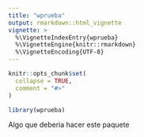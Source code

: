 ```yaml
---
title: "wprueba"
output: rmarkdown::html_vignette
vignette: >
  %\VignetteIndexEntry{wprueba}
  %\VignetteEngine{knitr::rmarkdown}
  %\VignetteEncoding{UTF-8}
---
```


```r
knitr::opts_chunk$set(
  collapse = TRUE,
  comment = "#>"
)
```

```r
library(wprueba)
```

Algo que deberia hacer este paquete


